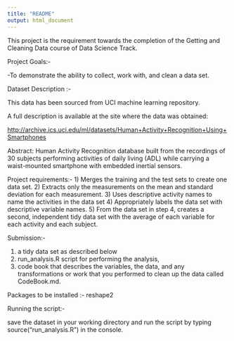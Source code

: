 ```yaml
---
title: "README"
output: html_document
---
```



This project is the requirement towards the completion of the Getting and Cleaning Data course of Data Science Track.



Project Goals:-

-To demonstrate the ability to collect, work with, and clean a data set. 



Dataset Description :-

This data has been sourced from UCI machine learning repository.

A full description is available at the site where the data was obtained:


<http://archive.ics.uci.edu/ml/datasets/Human+Activity+Recognition+Using+Smartphones>

Abstract: Human Activity Recognition database built from the recordings of 30 subjects performing activities of daily living (ADL) while carrying a waist-mounted smartphone with embedded inertial sensors.



Project requirements:-
1) Merges the training and the test sets to create one data set.
2) Extracts only the measurements on the mean and standard deviation for each measurement. 
3) Uses descriptive activity names to name the activities in the data set
4) Appropriately labels the data set with descriptive variable names. 
5) From the data set in step 4, creates a second, independent tidy data set with the average of each variable for each activity and each subject.



Submission:-


1) a tidy data set as described below
2) run_analysis.R script for performing the analysis,
3) code book that describes the variables, the data, and any transformations or work that you performed to clean up the data called CodeBook.md.


Packages to be installed :-
reshape2

Running the script:-

save the dataset in your working directory and run the script by typing source("run_analysis.R") in the console.
